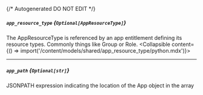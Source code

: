 {/* Autogenerated DO NOT EDIT  */}

##### `app_resource_type` *{`Optional[AppResourceType]`}*
The AppResourceType is referenced by an app entitlement defining its resource types. Commonly things like Group or Role.
<Collapsible content={() => import('/content/models/shared/app_resource_type/python.mdx')}>
</Collapsible>

---
##### `app_path` *{`Optional[str]`}*
JSONPATH expression indicating the location of the App object in the  array

